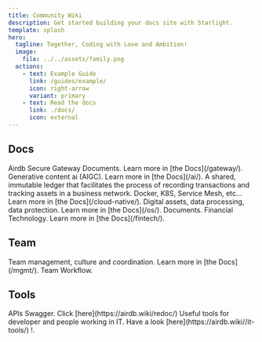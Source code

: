 ```yaml
---
title: Community Wiki
description: Get started building your docs site with Starlight.
template: splash
hero:
  tagline: Together, Coding with Love and Ambition!
  image:
    file: ../../assets/family.png
  actions:
    - text: Example Guide
      link: /guides/example/
      icon: right-arrow
      variant: primary
    - text: Read the docs
      link: ./docs/
      icon: external
---
```



<html>
<link rel="apple-touch-icon" href="/favicon.png" />

## Docs

<CardGrid stagger>
  <Card title="Security" icon="setting">
    Airdb Secure Gateway Documents. Learn more in [the Docs](/gateway/).
  </Card>
  <Card title="AI" icon="add-document">
    Generative content ai (AIGC). Learn more in [the Docs](/ai/).
  </Card>
  <Card title="Blockchain" icon="add-document">
   A shared, immutable ledger that facilitates the process of recording transactions and tracking assets in a business network.
  </Card>
  <Card title="Cloud Native" icon="pencil">
    Docker, K8S, Service Mesh, etc... Learn more in [the Docs](/cloud-native/).
  </Card>
  <Card title="Data" icon="setting">
    Digital assets, data processing, data protection. Learn more in [the
    Docs](/os/).
  </Card>
  <Card title="Energy" icon="setting">
    Documents.
  </Card>
  <Card title="Fintech" icon="setting">
    Financial Technology. Learn more in [the Docs](/fintech/).
  </Card>

</CardGrid>

## Team

<CardGrid stagger>
  <Card title="team mgmt" icon="moon">
    Team management, culture and coordination. Learn more in [the Docs](/mgmt/).
  </Card>
  <Card title="Workflow" icon="moon">
    Team Workflow.
  </Card>
</CardGrid>

## Tools

<CardGrid stagger>
  <Card title="Redoc" icon="pencil">
    APIs Swagger. Click [here](https://airdb.wiki/redoc/)
  </Card>
  <Card title="It-Tools" icon="pencil">
    Useful tools for developer and people working in IT. Have a look
    [here](https://airdb.wiki//it-tools/) !.
  </Card>
</CardGrid>

</html>
